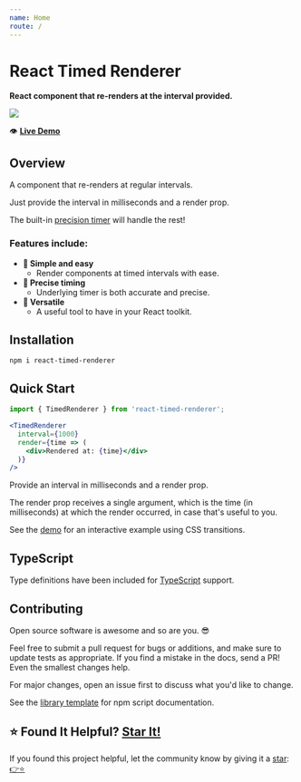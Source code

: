```yaml
---
name: Home
route: /
---
```




<div style={{
	display: 'flex',
	alignItems: 'center',
}}>
  <div>
    <h1>React Timed Renderer</h1>
  </div>
  <div>
    <a href="https://github.com/devboldly/react-timed-renderer/" target="_blank" rel="noopener noreferrer">
      <SvgIcon src={githubSvg} size={28} style={{ margin: '0 0 0 20px' }} />
    </a>
  </div>
</div>

**React component that re-renders at the interval provided.**

<a href="https://devboldly.github.io/react-timed-renderer/TimedRenderer#example"><img src={demoGif} /></a>

👁️ **[Live Demo](/TimedRenderer#example)**

## Overview

A component that re-renders at regular intervals.

Just provide the interval in milliseconds and a render prop.

The built-in [precision timer](https://devboldly.github.io/react-use-precision-timer/) will handle the rest!

### Features include:

- **🙌 Simple and easy**
  - Render components at timed intervals with ease.
- **🎯 Precise timing**
  - Underlying timer is both accurate and precise.
- **🧰 Versatile**
  - A useful tool to have in your React toolkit.

## Installation

```
npm i react-timed-renderer
```

## Quick Start

```jsx
import { TimedRenderer } from 'react-timed-renderer';
```

```jsx
<TimedRenderer
  interval={1000}
  render={time => (
    <div>Rendered at: {time}</div>
  )}
/>
```

Provide an interval in milliseconds and a render prop. 

The render prop receives a single argument, which is the time (in milliseconds) at which the render occurred, in case that's useful to you.

See the [demo](/TimedRenderer#example) for an interactive example using CSS transitions.

## TypeScript

Type definitions have been included for [TypeScript](https://www.typescriptlang.org/) support.

## Contributing

Open source software is awesome and so are you. 😎

Feel free to submit a pull request for bugs or additions, and make sure to update tests as appropriate. If you find a mistake in the docs, send a PR! Even the smallest changes help.

For major changes, open an issue first to discuss what you'd like to change.

See the [library template](https://tinyurl.com/ya3k258d) for npm script documentation.

## ⭐ Found It Helpful? [Star It!](https://github.com/devboldly/react-timed-renderer/stargazers)

If you found this project helpful, let the community know by giving it a [star](https://github.com/devboldly/react-timed-renderer/stargazers): [👉⭐](https://github.com/devboldly/react-timed-renderer/stargazers)